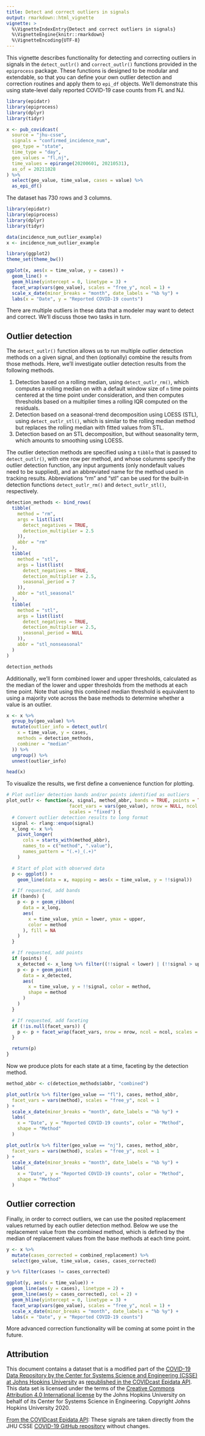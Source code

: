 ```yaml
---
title: Detect and correct outliers in signals
output: rmarkdown::html_vignette
vignette: >
  %\VignetteIndexEntry{Detect and correct outliers in signals}
  %\VignetteEngine{knitr::rmarkdown}
  %\VignetteEncoding{UTF-8}
---
```


This vignette describes functionality for detecting and correcting outliers in
signals in the `detect_outlr()` and `correct_outlr()` functions provided in the
`epiprocess` package. These functions is designed to be modular and extendable,
so that you can define your own outlier detection and correction routines and
apply them to `epi_df` objects. We'll demonstrate this using state-level daily
reported COVID-19 case counts from FL and NJ.

```r
library(epidatr)
library(epiprocess)
library(dplyr)
library(tidyr)

x <- pub_covidcast(
  source = "jhu-csse",
  signals = "confirmed_incidence_num",
  geo_type = "state",
  time_type = "day",
  geo_values = "fl,nj",
  time_values = epirange(20200601, 20210531),
  as_of = 20211028
) %>%
  select(geo_value, time_value, cases = value) %>%
  as_epi_df()
```

The dataset has 730 rows and 3 columns.

```r
library(epidatr)
library(epiprocess)
library(dplyr)
library(tidyr)

data(incidence_num_outlier_example)
x <- incidence_num_outlier_example
```

```r
library(ggplot2)
theme_set(theme_bw())

ggplot(x, aes(x = time_value, y = cases)) +
  geom_line() +
  geom_hline(yintercept = 0, linetype = 3) +
  facet_wrap(vars(geo_value), scales = "free_y", ncol = 1) +
  scale_x_date(minor_breaks = "month", date_labels = "%b %y") +
  labs(x = "Date", y = "Reported COVID-19 counts")
```

There are multiple outliers in these data that a modeler may want to detect and
correct. We'll discuss those two tasks in turn.

## Outlier detection

The `detect_outlr()` function allows us to run multiple outlier detection
methods on a given signal, and then (optionally) combine the results from those
methods. Here, we'll investigate outlier detection results from the following
methods.

1. Detection based on a rolling median, using `detect_outlr_rm()`, which
  computes a rolling median on with a default window size of `n` time points
  centered at the time point under consideration, and then computes thresholds
  based on a multiplier times a rolling IQR computed on the residuals.
2. Detection based on a seasonal-trend decomposition using LOESS (STL), using
  `detect_outlr_stl()`, which is similar to the rolling median method but
  replaces the rolling median with fitted values from STL.
3. Detection based on an STL decomposition, but without seasonality term, which
  amounts to smoothing using LOESS.

The outlier detection methods are specified using a `tibble` that is passed to
`detect_outlr()`, with one row per method, and whose columms specify the
outlier detection function, any input arguments (only nondefault values need to
be supplied), and an abbreviated name for the method used in tracking results.
Abbreviations "rm" and "stl" can be used for the built-in detection functions
`detect_outlr_rm()` and `detect_outlr_stl()`, respectively.

```r
detection_methods <- bind_rows(
  tibble(
    method = "rm",
    args = list(list(
      detect_negatives = TRUE,
      detection_multiplier = 2.5
    )),
    abbr = "rm"
  ),
  tibble(
    method = "stl",
    args = list(list(
      detect_negatives = TRUE,
      detection_multiplier = 2.5,
      seasonal_period = 7
    )),
    abbr = "stl_seasonal"
  ),
  tibble(
    method = "stl",
    args = list(list(
      detect_negatives = TRUE,
      detection_multiplier = 2.5,
      seasonal_period = NULL
    )),
    abbr = "stl_nonseasonal"
  )
)

detection_methods
```

Additionally, we'll form combined lower and upper thresholds, calculated as the
median of the lower and upper thresholds from the methods at each time point.
Note that using this combined median threshold is equivalent to using a majority
vote across the base methods to determine whether a value is an outlier.

```r
x <- x %>%
  group_by(geo_value) %>%
  mutate(outlier_info = detect_outlr(
    x = time_value, y = cases,
    methods = detection_methods,
    combiner = "median"
  )) %>%
  ungroup() %>%
  unnest(outlier_info)

head(x)
```

To visualize the results, we first define a convenience function for plotting.

```r
# Plot outlier detection bands and/or points identified as outliers
plot_outlr <- function(x, signal, method_abbr, bands = TRUE, points = TRUE,
                       facet_vars = vars(geo_value), nrow = NULL, ncol = NULL,
                       scales = "fixed") {
  # Convert outlier detection results to long format
  signal <- rlang::enquo(signal)
  x_long <- x %>%
    pivot_longer(
      cols = starts_with(method_abbr),
      names_to = c("method", ".value"),
      names_pattern = "(.+)_(.+)"
    )

  # Start of plot with observed data
  p <- ggplot() +
    geom_line(data = x, mapping = aes(x = time_value, y = !!signal))

  # If requested, add bands
  if (bands) {
    p <- p + geom_ribbon(
      data = x_long,
      aes(
        x = time_value, ymin = lower, ymax = upper,
        color = method
      ), fill = NA
    )
  }

  # If requested, add points
  if (points) {
    x_detected <- x_long %>% filter((!!signal < lower) | (!!signal > upper))
    p <- p + geom_point(
      data = x_detected,
      aes(
        x = time_value, y = !!signal, color = method,
        shape = method
      )
    )
  }

  # If requested, add faceting
  if (!is.null(facet_vars)) {
    p <- p + facet_wrap(facet_vars, nrow = nrow, ncol = ncol, scales = scales)
  }

  return(p)
}
```

Now we produce plots for each state at a time, faceting by the detection method.

```r
method_abbr <- c(detection_methods$abbr, "combined")

plot_outlr(x %>% filter(geo_value == "fl"), cases, method_abbr,
  facet_vars = vars(method), scales = "free_y", ncol = 1
) +
  scale_x_date(minor_breaks = "month", date_labels = "%b %y") +
  labs(
    x = "Date", y = "Reported COVID-19 counts", color = "Method",
    shape = "Method"
  )

plot_outlr(x %>% filter(geo_value == "nj"), cases, method_abbr,
  facet_vars = vars(method), scales = "free_y", ncol = 1
) +
  scale_x_date(minor_breaks = "month", date_labels = "%b %y") +
  labs(
    x = "Date", y = "Reported COVID-19 counts", color = "Method",
    shape = "Method"
  )
```

## Outlier correction

Finally, in order to correct outliers, we can use the posited replacement values
returned by each outlier detection method. Below we use the replacement value
from the combined method, which is defined by the median of replacement values
from the base methods at each time point.

```r
y <- x %>%
  mutate(cases_corrected = combined_replacement) %>%
  select(geo_value, time_value, cases, cases_corrected)

y %>% filter(cases != cases_corrected)

ggplot(y, aes(x = time_value)) +
  geom_line(aes(y = cases), linetype = 2) +
  geom_line(aes(y = cases_corrected), col = 2) +
  geom_hline(yintercept = 0, linetype = 3) +
  facet_wrap(vars(geo_value), scales = "free_y", ncol = 1) +
  scale_x_date(minor_breaks = "month", date_labels = "%b %y") +
  labs(x = "Date", y = "Reported COVID-19 counts")
```

More advanced correction functionality will be coming at some point in the
future.


## Attribution
This document contains a dataset that is a modified part of the [COVID-19 Data Repository by the Center for Systems Science and Engineering (CSSE) at Johns Hopkins University](https://github.com/CSSEGISandData/COVID-19) as [republished in the COVIDcast Epidata API](https://cmu-delphi.github.io/delphi-epidata/api/covidcast-signals/jhu-csse.html). This data set is licensed under the terms of the [Creative Commons Attribution 4.0 International license](https://creativecommons.org/licenses/by/4.0/) by the Johns Hopkins University on behalf of its Center for Systems Science in Engineering. Copyright Johns Hopkins University 2020.

[From the COVIDcast Epidata API](https://cmu-delphi.github.io/delphi-epidata/api/covidcast-signals/jhu-csse.html):
 These signals are taken directly from the JHU CSSE [COVID-19 GitHub repository](https://github.com/CSSEGISandData/COVID-19) without changes.

